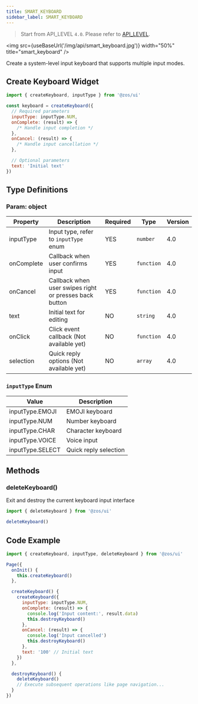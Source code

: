 ```yaml
---
title: SMART_KEYBOARD
sidebar_label: SMART_KEYBOARD
---
```



> Start from API_LEVEL `4.0`. Please refer to [API_LEVEL](../../../../../guides/framework/device/compatibility.md).

<img src={useBaseUrl('/img/api/smart_keyboard.jpg')} width="50%" title="smart_keyboard" />

Create a system-level input keyboard that supports multiple input modes.

## Create Keyboard Widget

```js
import { createKeyboard, inputType } from '@zos/ui'

const keyboard = createKeyboard({
  // Required parameters
  inputType: inputType.NUM,
  onComplete: (result) => {
    /* Handle input completion */
  },
  onCancel: (result) => {
    /* Handle input cancellation */
  },

  // Optional parameters
  text: 'Initial text'
})
```

## Type Definitions

### Param: object

| Property    | Description                                                | Required | Type       | Version |
| ----------- | ---------------------------------------------------------- | -------- | ---------- | ------- |
| inputType   | Input type, refer to `inputType` enum                      | YES      | `number`   | 4.0     |
| onComplete  | Callback when user confirms input                          | YES      | `function` | 4.0     |
| onCancel    | Callback when user swipes right or presses back button     | YES      | `function` | 4.0     |
| text        | Initial text for editing                                   | NO       | `string`   | 4.0     |
| onClick     | Click event callback (Not available yet)                   | NO       | `function` | 4.0     |
| selection   | Quick reply options (Not available yet)                    | NO       | `array`    | 4.0     |

### `inputType` Enum

| Value             | Description    |
| ---------------- | -------------- |
| inputType.EMOJI  | EMOJI keyboard |
| inputType.NUM    | Number keyboard|
| inputType.CHAR   | Character keyboard |
| inputType.VOICE  | Voice input    |
| inputType.SELECT | Quick reply selection |

## Methods

### deleteKeyboard()

Exit and destroy the current keyboard input interface

```js
import { deleteKeyboard } from '@zos/ui'

deleteKeyboard()
```

## Code Example

```js
import { createKeyboard, inputType, deleteKeyboard } from '@zos/ui'

Page({
  onInit() {
    this.createKeyboard()
  },

  createKeyboard() {
    createKeyboard({
      inputType: inputType.NUM,
      onComplete: (result) => {
        console.log('Input content:', result.data)
        this.destroyKeyboard()
      },
      onCancel: (result) => {
        console.log('Input cancelled')
        this.destroyKeyboard()
      },
      text: '100' // Initial text
    })
  },

  destroyKeyboard() {
    deleteKeyboard()
    // Execute subsequent operations like page navigation...
  }
})
```
